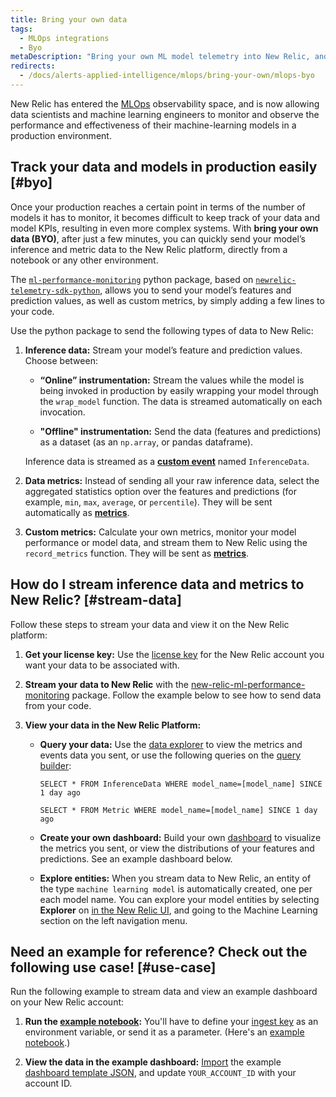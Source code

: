 ```yaml
---
title: Bring your own data
tags:
  - MLOps integrations
  - Byo
metaDescription: "Bring your own ML model telemetry into New Relic, and start getting value from your ML model data in just a few minutes"
redirects: 
  - /docs/alerts-applied-intelligence/mlops/bring-your-own/mlops-byo
---
```


New Relic has entered the [MLOps](/docs/alerts-applied-intelligence/mlops/get-started/intro-mlops/) observability space, and is now allowing data scientists and machine learning engineers to monitor and observe the performance and effectiveness of their machine-learning models in a production environment.

## Track your data and models in production easily [#byo]

Once your production reaches a certain point in terms of the number of models it has to monitor, it becomes difficult to keep track of your data and model KPIs, resulting in even more complex systems. With **bring your own data (BYO)**, after just a few minutes, you can quickly send your model’s inference and metric data to the New Relic platform, directly from a notebook or any other environment.

The [`ml-performance-monitoring`](https://github.com/newrelic-experimental/ml-performance-monitoring) python package, based on [`newrelic-telemetry-sdk-python`](https://github.com/newrelic/newrelic-telemetry-sdk-python), allows you to send your model’s features and prediction values, as well as custom metrics, by simply adding a few lines to your code.

Use the python package to send the following types of data to New Relic:

1. **Inference data:** Stream your model’s feature and prediction values. Choose between:

   * **“Online” instrumentation:** Stream the values while the model is being invoked in production by easily wrapping your model through the `wrap_model` function. The data is streamed automatically on each invocation.

   * **"Offline" instrumentation:** Send the data (features and predictions) as a dataset (as an `np.array`, or pandas dataframe).

   Inference data is streamed as a **[custom event](/docs/data-apis/ingest-apis/introduction-event-api/)** named `InferenceData`.

2. **Data metrics:** Instead of sending all your raw inference data, select the aggregated statistics option over the features and predictions (for example, `min`, `max`, `average`, or `percentile`). They will be sent automatically as **[metrics](/docs/data-apis/ingest-apis/metric-api/introduction-metric-api/)**.

3. **Custom metrics:** Calculate your own metrics, monitor your model performance or model data, and stream them to New Relic using the `record_metrics` function. They will be sent as **[metrics](/docs/data-apis/ingest-apis/metric-api/introduction-metric-api/)**.

## How do I stream inference data and metrics to New Relic? [#stream-data]

Follow these steps to stream your data and view it on the New Relic platform:

1. **Get your license key:** Use the [license key](/docs/apis/intro-apis/new-relic-api-keys/#ingest-license-key) for the New Relic account you want your data to be associated with.

2. **Stream your data to New Relic** with the [new-relic-ml-performance-monitoring](https://github.com/newrelic-experimental/ml-performance-monitoring) package. Follow the example below to see how to send data from your code.

3. **View your data in the New Relic Platform:**

   * **Query your data:** Use the [data explorer](/docs/query-your-data/explore-query-data/browse-data/introduction-data-explorer/) to view the metrics and events data you sent, or use the following queries on the [query builder](/docs/query-your-data/explore-query-data/query-builder/introduction-query-builder/):

     ```
     SELECT * FROM InferenceData WHERE model_name=[model_name] SINCE 1 day ago
     ```

     ```
     SELECT * FROM Metric WHERE model_name=[model_name] SINCE 1 day ago
     ```

   * **Create your own dashboard:** Build your own [dashboard](/docs/query-your-data/explore-query-data/dashboards/introduction-dashboards/) to visualize the metrics you sent, or view the distributions of your features and predictions. See an example dashboard below.

   * **Explore entities:** When you stream data to New Relic, an entity of the type `machine learning model` is automatically created, one per each model name. You can explore your model entities by selecting **Explorer** on [in the New Relic UI](https://one.newrelic.com), and going to the Machine Learning section on the left navigation menu.

## Need an example for reference? Check out the following use case! [#use-case]

Run the following example to stream data and view an example dashboard on your New Relic account:

1. **Run the [example notebook]([https://github.com/newrelic-experimental/ml-performance-monitoring/blob/main/examples/sklearn.RandomForestClassifier_on_Iris_dataset.ipynb]):** You'll have to define your [ingest key](#stream-data) as an environment variable, or send it as a parameter. (Here's an [example notebook](https://github.com/newrelic-experimental/ml-performance-monitoring/blob/main/examples/sklearn.RandomForestClassifier_on_Iris_dataset.ipynb).)

2. **View the data in the example dashboard:** [Import](docs/query-your-data/explore-query-data/dashboards/introduction-dashboards/#dashboards-import) the example [dashboard template JSON](https://github.com/newrelic-experimental/ml-performance-monitoring/blob/main/examples/RandomForestClassifier_example_dashboard.json), and update `YOUR_ACCOUNT_ID` with your account ID.
